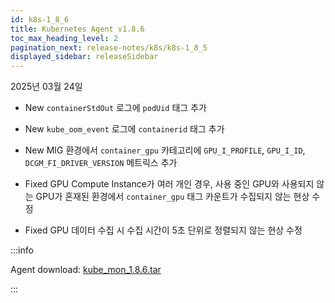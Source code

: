 ```yaml
---
id: k8s-1_8_6
title: Kubernetes Agent v1.8.6
toc_max_heading_level: 2
pagination_next: release-notes/k8s/k8s-1_8_5
displayed_sidebar: releaseSidebar
---
```


2025년 03월 24일

- <Status priority='1'>New</Status> `containerStdOut` 로그에 `podUid` 태그 추가

- <Status priority='1'>New</Status> `kube_oom_event` 로그에 `containerid` 태그 추가

- <Status priority='1'>New</Status> MIG 환경에서 `container_gpu` 카테고리에 `GPU_I_PROFILE`, `GPU_I_ID`, `DCGM_FI_DRIVER_VERSION` 메트릭스 추가

- <Status priority='0'>Fixed</Status> GPU Compute Instance가 여러 개인 경우, 사용 중인 GPU와 사용되지 않는 GPU가 혼재된 환경에서 `container_gpu` 태그 카운트가 수집되지 않는 현상 수정

- <Status priority='0'>Fixed</Status> GPU 데이터 수집 시 수집 시간이 5초 단위로 정렬되지 않는 현상 수정

:::info

Agent download: [kube_mon_1.8.6.tar](https://repo.whatap.io/docker/kube_mon_1.8.6.tar)

:::